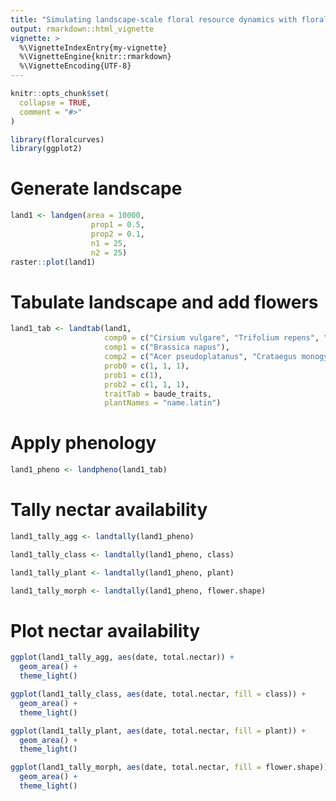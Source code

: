 ```yaml
---
title: "Simulating landscape-scale floral resource dynamics with floralcurves"
output: rmarkdown::html_vignette
vignette: >
  %\VignetteIndexEntry{my-vignette}
  %\VignetteEngine{knitr::rmarkdown}
  %\VignetteEncoding{UTF-8}
---
```


```r
knitr::opts_chunk$set(
  collapse = TRUE,
  comment = "#>"
)
```

```r
library(floralcurves)
library(ggplot2)
```

# Generate landscape
```r
land1 <- landgen(area = 10000, 
                  prop1 = 0.5, 
                  prop2 = 0.1, 
                  n1 = 25, 
                  n2 = 25)
raster::plot(land1)
```

# Tabulate landscape and add flowers
```r
land1_tab <- landtab(land1, 
                     comp0 = c("Cirsium vulgare", "Trifolium repens", "Taraxacum agg."),
                     comp1 = c("Brassica napus"),
                     comp2 = c("Acer pseudoplatanus", "Crataegus monogyna", "Salix cinerea"),
                     prob0 = c(1, 1, 1),
                     prob1 = c(1),
                     prob2 = c(1, 1, 1),
                     traitTab = baude_traits,
                     plantNames = "name.latin")
```

# Apply phenology
```r
land1_pheno <- landpheno(land1_tab) 
```

# Tally nectar availability
```r
land1_tally_agg <- landtally(land1_pheno)

land1_tally_class <- landtally(land1_pheno, class)

land1_tally_plant <- landtally(land1_pheno, plant)

land1_tally_morph <- landtally(land1_pheno, flower.shape)
```

# Plot nectar availability
```r
ggplot(land1_tally_agg, aes(date, total.nectar)) +
  geom_area() +
  theme_light()

ggplot(land1_tally_class, aes(date, total.nectar, fill = class)) +
  geom_area() +
  theme_light()

ggplot(land1_tally_plant, aes(date, total.nectar, fill = plant)) +
  geom_area() +
  theme_light()

ggplot(land1_tally_morph, aes(date, total.nectar, fill = flower.shape)) +
  geom_area() +
  theme_light()
```
